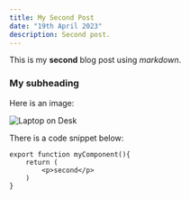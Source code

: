 ```yaml
---
title: My Second Post
date: "19th April 2023"
description: Second post.
---
```


This is my **second** blog post using _markdown_.

### My subheading

Here is an image:

![Laptop on Desk](/postsImages/CKlogo.png)

There is a code snippet below:

```
export function myComponent(){
    return (
        <p>second</p>
    )
}
```
